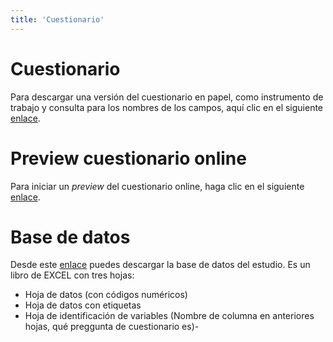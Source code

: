 ```yaml
---
title: 'Cuestionario'
---
```


# Cuestionario

Para descargar una versión del cuestionario en papel, como instrumento de trabajo y consulta para los nombres de los campos, aquí clic en el siguiente [enlace](https://docs.google.com/document/d/e/2PACX-1vTYCz7isi0ECNChCvQ4irblkvozALQEap_mOlBlqArNSNoWq0knLYEjjD7KZImQKg/pub).

# Preview cuestionario online

Para iniciar un _preview_ del cuestionario online, haga clic en el siguiente <a href='https://io.tesintegra.net/html/view/preview.php?pid=IOCS2022' target='_blank'>enlace</a>.

# Base de datos

Desde este <a href="https://caso2022.investigaonline.com/datos.xlsx">enlace</a> puedes descargar la base de datos del estudio. Es un libro de EXCEL con tres hojas:

* Hoja de datos (con códigos numéricos)
* Hoja de datos con etiquetas
* Hoja de identificación de variables (Nombre de columna en anteriores hojas, qué preggunta de cuestionario es)-